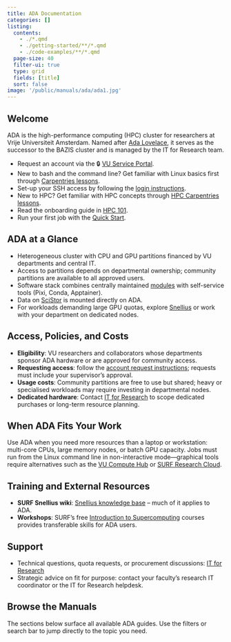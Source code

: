 ```yaml
---
title: ADA Documentation
categories: []
listing:
  contents: 
    - ./*.qmd
    - ./getting-started/**/*.qmd
    - ./code-examples/**/*.qmd
  page-size: 40
  filter-ui: true
  type: grid
  fields: [title]
  sort: false
image: '/public/manuals/ada/ada1.jpg'
---
```


## Welcome

ADA is the high-performance computing (HPC) cluster for researchers at Vrije Universiteit Amsterdam. Named after [Ada Lovelace](https://en.wikipedia.org/wiki/Ada_Lovelace), it serves as the successor to the BAZIS cluster and is managed by the IT for Research team.

::: {.callout-note title="New here? Start with these first."}
- Request an account via the 🔒 [VU Service Portal](https://services.vu.nl/esc?id=sc_cat_item&sys_id=83139c79473e8150bfa46d72e36d432e). 
- New to bash and the command line? Get familiar with Linux basics first through [Carpentries lessons](https://swcarpentry.github.io/shell-novice/).
- Set-up your SSH access by following the [login instructions](getting-started/login.qmd).
- New to HPC? Get familiar with HPC concepts through [HPC Carpentries lessons](https://carpentries-incubator.github.io/hpc-intro/).
- Read the onboarding guide in [HPC 101](getting-started/hpc-101.qmd).
- Run your first job with the [Quick Start](quick-start.qmd).
:::

## ADA at a Glance

- Heterogeneous cluster with CPU and GPU partitions financed by VU departments and central IT.
- Access to partitions depends on departmental ownership; community partitions are available to all approved users.
- Software stack combines centrally maintained [modules](getting-started/software.qmd) with self-service tools (Pixi, Conda, Apptainer).
- Data on [SciStor](../topics/SciStor.qmd) is mounted directly on ADA.
- For workloads demanding large GPU quotas, explore [Snellius](../topics/snellius.qmd) or work with your department on dedicated nodes.

## Access, Policies, and Costs

- **Eligibility**: VU researchers and collaborators whose departments sponsor ADA hardware or are approved for community access.
- **Requesting access**: follow the [account request instructions](../topics/ada.qmd#how-to-request-access); requests must include your supervisor’s approval.
- **Usage costs**: Community partitions are free to use but shared; heavy or specialised workloads may require investing in departmental nodes.
- **Dedicated hardware**: Contact [IT for Research](mailto:itvo.it@vu.nl) to scope dedicated purchases or long-term resource planning.

## When ADA Fits Your Work

Use ADA when you need more resources than a laptop or workstation: multi-core CPUs, large memory nodes, or batch GPU capacity. Jobs must run from the Linux command line in non-interactive mode—graphical tools require alternatives such as the [VU Compute Hub](https://hub.compute.vu.nl/) or [SURF Research Cloud](../topics/researchcloud.qmd).

## Training and External Resources

- **SURF Snellius wiki**: [Snellius knowledge base](https://servicedesk.surf.nl/wiki/display/WIKI/Snellius) – much of it applies to ADA.
- **Workshops**: SURF’s free [Introduction to Supercomputing](https://www.surf.nl/en/agenda) courses provides transferable skills for ADA users.

## Support

- Technical questions, quota requests, or procurement discussions: [IT for Research](mailto:itvo.it@vu.nl)
- Strategic advice on fit for purpose: contact your faculty’s research IT coordinator or the IT for Research helpdesk.

## Browse the Manuals

The sections below surface all available ADA guides. Use the filters or search bar to jump directly to the topic you need.
